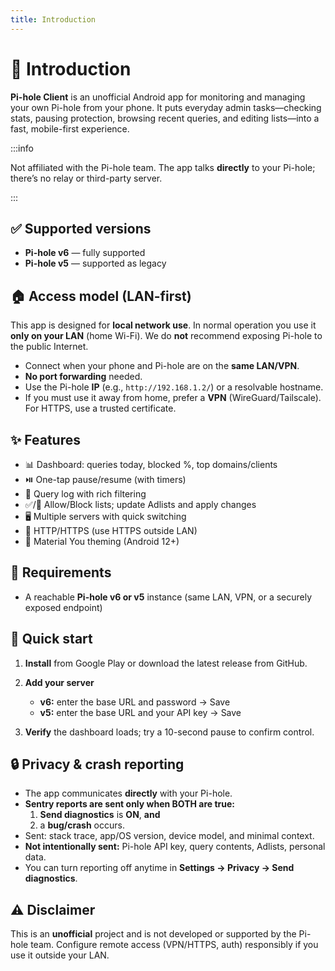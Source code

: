 ```yaml
---
title: Introduction
---
```


# 🧩 Introduction

**Pi-hole Client** is an unofficial Android app for monitoring and managing
your own Pi-hole from your phone. It puts everyday admin tasks—checking stats,
pausing protection, browsing recent queries, and editing lists—into a fast,
mobile-first experience.

:::info

Not affiliated with the Pi-hole team. The app talks **directly** to your
Pi-hole; there’s no relay or third-party server.

:::

## ✅ Supported versions

- **Pi-hole v6** — fully supported
- **Pi-hole v5** — supported as legacy

## 🏠 Access model (LAN-first)

This app is designed for **local network use**. In normal operation you use it **only on your LAN** (home Wi-Fi). We do **not** recommend exposing Pi-hole to the public Internet.

- Connect when your phone and Pi-hole are on the **same LAN/VPN**.
- **No port forwarding** needed.
- Use the Pi-hole **IP** (e.g., `http://192.168.1.2/`) or a resolvable hostname.
- If you must use it away from home, prefer a **VPN** (WireGuard/Tailscale). For HTTPS, use a trusted certificate.

## ✨ Features

- 📊 Dashboard: queries today, blocked %, top domains/clients
- ⏯️ One-tap pause/resume (with timers)
- 🔎 Query log with rich filtering
- ✅/🚫 Allow/Block lists; update Adlists and apply changes
- 🖥️ Multiple servers with quick switching
- 🔐 HTTP/HTTPS (use HTTPS outside LAN)
- 🎨 Material You theming (Android 12+)

## 🧰 Requirements

- A reachable **Pi-hole v6 or v5** instance (same LAN, VPN, or a securely exposed endpoint)

## 🚀 Quick start

1. **Install** from Google Play or download the latest release from GitHub.
2. **Add your server**
   - **v6:** enter the base URL and password → Save
   - **v5:** enter the base URL and your API key → Save

3. **Verify** the dashboard loads; try a 10-second pause to confirm control.

## 🔒 Privacy & crash reporting

- The app communicates **directly** with your Pi-hole.
- **Sentry reports are sent only when BOTH are true:**
  1. **Send diagnostics** is **ON**, **and**
  2. a **bug/crash** occurs.
- Sent: stack trace, app/OS version, device model, and minimal context.
- **Not intentionally sent:** Pi-hole API key, query contents, Adlists, personal data.
- You can turn reporting off anytime in **Settings → Privacy → Send diagnostics**.

## ⚠️ Disclaimer

This is an **unofficial** project and is not developed or supported by the
Pi-hole team. Configure remote access (VPN/HTTPS, auth) responsibly if you use
it outside your LAN.

